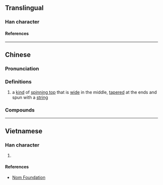 {{also|嘎}}
{{character info}}
==Translingual==

===Han character===
{{Han char|rn=42|rad=小|as=06|sn=9|four=|canj=FKF,XFKF|ids=⿱尖小,⿱⿻丨八夵(G),⿱小夵(H)}}

====References====
{{Han ref|kx=0297.151|dkj=07500|hdz=10564.060|uh=5C1C}}

----

==Chinese==
{{zh-forms|alt=嘎}}

===Pronunciation===
{{zh-pron
|m=gá,er=y
|c=gaa4,gaat3,gaa1
|cat=n
}}

===Definitions===
{{zh-hanzi}}

# a [[kind]] of [[spinning top]] that is [[wide]] in the middle, [[taper]]ed at the ends and spun with a [[string]]

===Compounds===
{{zh-der|尜兒|尜尜|尜尜兒}}

----

==Vietnamese==

===Han character===
{{vi-readings|rs=小06|reading=ca}}

# {{rfdef|vi|sort=小06}}

====References====
* [http://nomfoundation.org/common/nom_details.php?codepoint=5c1c Nom Foundation]